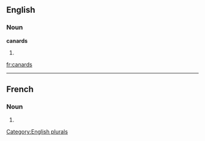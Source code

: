 ==English==

===Noun===
'''canards'''

# {{plural of|[[canard]]}}

[[Category:English plurals]]

[[fr:canards]]

----
==French==

===Noun===
{{infl|fr|plural}} {{m|p}}

# {{plural of|canard|lang=French}}


{{rfc-auto}}